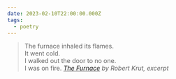 ```yaml
---
date: 2023-02-10T22:00:00.000Z
tags:
  - poetry
---
```

> The furnace inhaled its flames.<br/>
> It went cold.<br/>
> I walked out the door to no one.<br/>
> I was on fire.
> <cite><i>[The Furnace](https://poems.com/poem/the-furnace/)</i> by Robert Krut, excerpt</cite>
